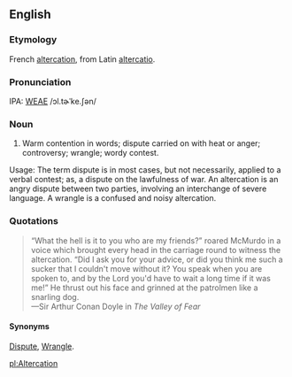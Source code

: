 ==English==
===Etymology===
French [[altercation]], from Latin [[altercatio]].

===Pronunciation===
IPA: [[WEAE]] /ɔl.tɚˈke.ʃən/

===Noun===
#  Warm contention in words; dispute carried on with heat or anger; controversy; wrangle; wordy contest.

Usage: The term dispute is in most cases, but not necessarily, applied to a verbal contest; as, a dispute on the lawfulness of war. An altercation is an angry dispute between two parties, involving an interchange of severe language. A wrangle is a confused and noisy altercation.
<!-- material copied from Webster's Revised Unabridged Dictionary (1913) -->

===Quotations===
<blockquote>
&ldquo;What the hell is it to you who are my friends?&rdquo; roared McMurdo
in a voice which brought every head in the carriage round to
witness the altercation. &ldquo;Did I ask you for your advice, or did
you think me such a sucker that I couldn't move without it?  You
speak when you are spoken to, and by the Lord you'd have to wait
a long time if it was me!&rdquo;  He thrust out his face and grinned at
the patrolmen like a snarling dog.
<BR>&mdash;Sir Arthur Conan Doyle in ''The Valley of Fear''
</blockquote>

====Synonyms====
[[Dispute]], [[Wrangle]].

[[pl:Altercation]]
